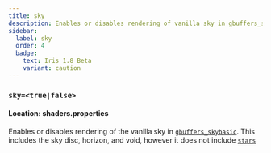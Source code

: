 ```yaml
---
title: sky
description: Enables or disables rendering of vanilla sky in gbuffers_skybasic.
sidebar:
  label: sky
  order: 4
  badge:
    text: Iris 1.8 Beta
    variant: caution
---
```


### `sky=<true|false>`

#### Location: shaders.properties

Enables or disables rendering of the vanilla sky in [`gbuffers_skybasic`](/reference/programs/gbuffers). This includes the sky disc, horizon, and void, however it does not include [`stars`](/reference/shadersproperties/stars)
